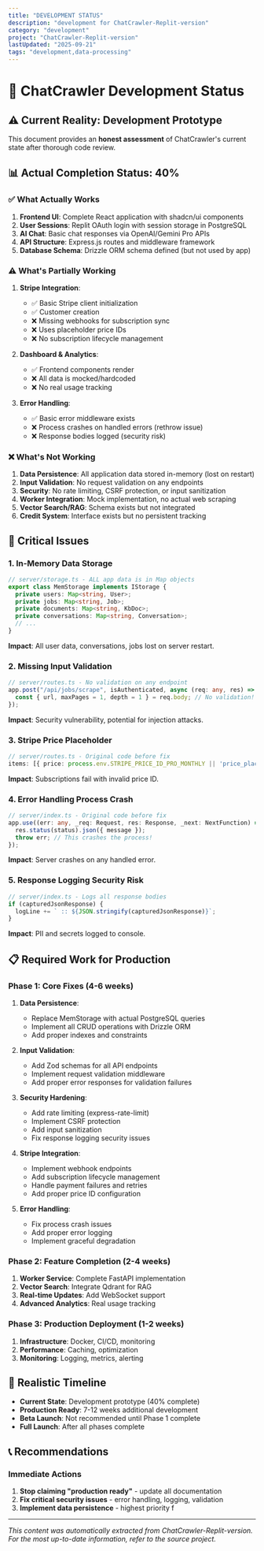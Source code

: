 ```yaml
---
title: "DEVELOPMENT STATUS"
description: "development for ChatCrawler-Replit-version"
category: "development"
project: "ChatCrawler-Replit-version"
lastUpdated: "2025-09-21"
tags: "development,data-processing"
---
```


# 🚧 ChatCrawler Development Status

## ⚠️ **Current Reality: Development Prototype**

This document provides an **honest assessment** of ChatCrawler's current state after thorough code review.

## 📊 **Actual Completion Status: 40%**

### ✅ **What Actually Works**
1. **Frontend UI**: Complete React application with shadcn/ui components
2. **User Sessions**: Replit OAuth login with session storage in PostgreSQL  
3. **AI Chat**: Basic chat responses via OpenAI/Gemini Pro APIs
4. **API Structure**: Express.js routes and middleware framework
5. **Database Schema**: Drizzle ORM schema defined (but not used by app)

### ⚠️ **What's Partially Working**
1. **Stripe Integration**: 
   - ✅ Basic Stripe client initialization
   - ✅ Customer creation
   - ❌ Missing webhooks for subscription sync
   - ❌ Uses placeholder price IDs
   - ❌ No subscription lifecycle management

2. **Dashboard & Analytics**:
   - ✅ Frontend components render
   - ❌ All data is mocked/hardcoded
   - ❌ No real usage tracking

3. **Error Handling**:
   - ✅ Basic error middleware exists  
   - ❌ Process crashes on handled errors (rethrow issue)
   - ❌ Response bodies logged (security risk)

### ❌ **What's Not Working**
1. **Data Persistence**: All application data stored in-memory (lost on restart)
2. **Input Validation**: No request validation on any endpoints
3. **Security**: No rate limiting, CSRF protection, or input sanitization
4. **Worker Integration**: Mock implementation, no actual web scraping
5. **Vector Search/RAG**: Schema exists but not integrated
6. **Credit System**: Interface exists but no persistent tracking

## 🚨 **Critical Issues**

### **1. In-Memory Data Storage**
```typescript
// server/storage.ts - ALL app data is in Map objects
export class MemStorage implements IStorage {
  private users: Map<string, User>;
  private jobs: Map<string, Job>;
  private documents: Map<string, KbDoc>;
  private conversations: Map<string, Conversation>;
  // ...
}
```
**Impact**: All user data, conversations, jobs lost on server restart.

### **2. Missing Input Validation**
```typescript
// server/routes.ts - No validation on any endpoint
app.post("/api/jobs/scrape", isAuthenticated, async (req: any, res) => {
  const { url, maxPages = 1, depth = 1 } = req.body; // No validation!
});
```
**Impact**: Security vulnerability, potential for injection attacks.

### **3. Stripe Price Placeholder**
```typescript
// server/routes.ts - Original code before fix
items: [{ price: process.env.STRIPE_PRICE_ID_PRO_MONTHLY || 'price_placeholder' }]
```
**Impact**: Subscriptions fail with invalid price ID.

### **4. Error Handling Process Crash**
```typescript
// server/index.ts - Original code before fix  
app.use((err: any, _req: Request, res: Response, _next: NextFunction) => {
  res.status(status).json({ message });
  throw err; // This crashes the process!
});
```
**Impact**: Server crashes on any handled error.

### **5. Response Logging Security Risk**
```typescript
// server/index.ts - Logs all response bodies
if (capturedJsonResponse) {
  logLine += ` :: ${JSON.stringify(capturedJsonResponse)}`;
}
```
**Impact**: PII and secrets logged to console.

## 📋 **Required Work for Production**

### **Phase 1: Core Fixes (4-6 weeks)**
1. **Data Persistence**:
   - Replace MemStorage with actual PostgreSQL queries
   - Implement all CRUD operations with Drizzle ORM
   - Add proper indexes and constraints

2. **Input Validation**:
   - Add Zod schemas for all API endpoints
   - Implement request validation middleware
   - Add proper error responses for validation failures

3. **Security Hardening**:
   - Add rate limiting (express-rate-limit)
   - Implement CSRF protection
   - Add input sanitization
   - Fix response logging security issues

4. **Stripe Integration**:
   - Implement webhook endpoints
   - Add subscription lifecycle management
   - Handle payment failures and retries
   - Add proper price ID configuration

5. **Error Handling**:
   - Fix process crash issues
   - Add proper error logging
   - Implement graceful degradation

### **Phase 2: Feature Completion (2-4 weeks)**
1. **Worker Service**: Complete FastAPI implementation
2. **Vector Search**: Integrate Qdrant for RAG
3. **Real-time Updates**: Add WebSocket support
4. **Advanced Analytics**: Real usage tracking

### **Phase 3: Production Deployment (1-2 weeks)**
1. **Infrastructure**: Docker, CI/CD, monitoring
2. **Performance**: Caching, optimization
3. **Monitoring**: Logging, metrics, alerting

## 🎯 **Realistic Timeline**

- **Current State**: Development prototype (40% complete)
- **Production Ready**: 7-12 weeks additional development
- **Beta Launch**: Not recommended until Phase 1 complete
- **Full Launch**: After all phases complete

## 📞 **Recommendations**

### **Immediate Actions**
1. **Stop claiming "production ready"** - update all documentation
2. **Fix critical security issues** - error handling, logging, validation
3. **Implement data persistence** - highest priority f

---
*This content was automatically extracted from ChatCrawler-Replit-version. For the most up-to-date information, refer to the source project.*
